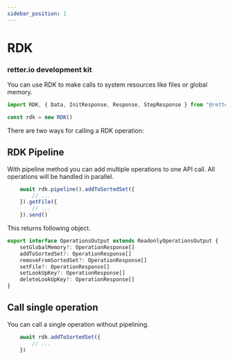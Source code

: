 ```yaml
---
sidebar_position: 1
---
```


# RDK

### retter.io development kit

You can use RDK to make calls to system resources like files or global memory.

```typescript
import RDK, { Data, InitResponse, Response, StepResponse } from "@retter/rdk"

const rdk = new RDK()
```

There are two ways for calling a RDK operation:

## RDK Pipeline

With pipeline method you can add multiple operations to one API call. All operations will be handled in parallel.

```typescript
    await rdk.pipeline().addToSortedSet({
        // ...
    }).getFile({
        // ...
    }).send()
```

This returns following object.

```typescript
export interface OperationsOutput extends ReadonlyOperationsOutput {
    setGlobalMemory?: OperationResponse[]
    addToSortedSet?: OperationResponse[]
    removeFromSortedSet?: OperationResponse[]
    setFile?: OperationResponse[]
    setLookUpKey?: OperationResponse[]
    deleteLookUpKey?: OperationResponse[]
}
```

## Call single operation

You can call a single operation without pipelining.

```typescript
    await rdk.addToSortedSet({
        // ...
    })
```